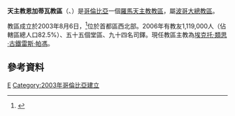 {{Infobox Roman Catholic diocese
|Roman Catholic Diocese of = 天主教恩加蒂瓦教區
|Latin name of diocese = Dioecesis Engativensis
|image=Escudo de la Diócesis de Engativá.svg
|caption =教區徽章
|location = [[哥倫比亞|哥倫比亞]]
|territory = 首都區西北部
|population =1,119,000
|rite = 拉丁禮
|patron =
|province =波哥大
|established =2003年
|cathedral =聖約翰洗者主教座堂
|副主教座堂 =
|leadership = 主教
|website =
|教宗 =
|metropolitan =
|ordinary =埃克托·類思·古鐵雷斯·帕馮
|coadjutor bishop =
|emeritus =
}}

'''天主教恩加蒂瓦教區'''（{{lang-la|Dioecesis Engativensis}}、{{lang-es|Diócesis de Engativá}}）是[[哥倫比亞|哥倫比亞]]一個[[羅馬天主教|羅馬天主教]][[教區|教區]]，屬[[天主教波哥大總教區|波哥大總教區]]。

教區成立於2003年8月6日，<ref>{{Cite web |url=http://www.vatican.va/holy_father/john_paul_ii/apost_constitutions/documents/hf_jp-ii_apc_20030806_engativensis_lt.html |title=升為教區的宗座憲令 |access-date=2014-03-31 |archive-date=2014-05-18 |archive-url=https://web.archive.org/web/20140518003402/http://www.vatican.va/holy_father/john_paul_ii/apost_constitutions/documents/hf_jp-ii_apc_20030806_engativensis_lt.html |dead-url=no }}</ref>位於首都區西北部。2006年有教友1,119,000人（佔轄區總人口82.5%）、五十五個堂區、九十四名司鐸。現任教區主教為[[埃克托·類思·古鐵雷斯·帕馮|埃克托·類思·古鐵雷斯·帕馮]]。

==參考資料==
{{reflist}}
{{哥倫比亞天主教教區}}
[[Category:哥倫比亞天主教教區|E]]
[[Category:2003年哥倫比亞建立|Category:2003年哥倫比亞建立]]